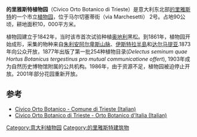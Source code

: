 '''的里雅斯特植物园'''（Civico Orto Botanico di Trieste）是意大利东北部[[的里雅斯特|的里雅斯特]]的一个市立[[植物园|植物园]]，位于马尔切塞蒂街（via Marchesetti） 2号。占地90公顷，耕地面积10，000平方米。

植物园建立于1842年，当时该市首次试验种植[[奥地利|奥地利]]黑松。到1861年，植物园开始成形，采集的物种来自[[朱利安阿尔卑斯山脉|朱利安阿尔卑斯山脉]]、[[伊斯特拉半島|伊斯特拉半島]]和[[达尔马提亚|达尔马提亚]].1873年向公众开放，1877年出版了第一批254种植物目录(''Delectus seminum quae Hortus Botanicus tergestinus pro mutual communicatione offert''), 1903年成为自然历史博物馆附属的公共机构。1986年，由于资源不足，植物园被迫停止开放。2001年部分花园重新开放。

== 参考 ==
* [http://www.ortobotanicotrieste.it/ Civico Orto Botanico - Comune di Trieste (Italian)] {{Wayback|url=http://www.ortobotanicotrieste.it/ |date=20200225035531 }}
* [http://www.ortobotanicoitalia.it/friuli-venezia-giulia/trieste/ Civico Orto Botanico di Trieste - Orto Botanico d'Italia (Italian)] {{Wayback|url=http://www.ortobotanicoitalia.it/friuli-venezia-giulia/trieste/ |date=20190908084150 }}
{{coord|45|38|N|13|48|E|source:eswiki_region:IT|display=title}}
[[Category:意大利植物园|Category:意大利植物园]]
[[Category:的里雅斯特建筑物|Category:的里雅斯特建筑物]]